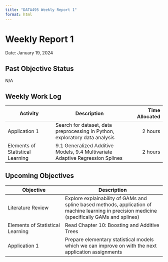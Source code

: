 ```yaml
---
title: "DATA495 Weekly Report 1"
format: html
---
```


# Weekly Report 1
Date: January 19, 2024

## Past Objective Status
N/A

## Weekly Work Log
Activity|Description|Time Allocated
----|------|--:
Application 1|Search for dataset, data preprocessing in Python, exploratory data analysis|2 hours
Elements of Statistical Learning|9.1 Generalized Additive Models, 9.4 Multivariate Adaptive Regression Splines|2 hours

## Upcoming Objectives
Objective|Description
----|-------
Literature Review|Explore explainability of GAMs and spline based methods, application of machine learning in precision medicine (specifically GAMs and splines)
Elements of Statistical Learning|Read Chapter 10: Boosting and Additive Trees
Application 1|Prepare elementary statistical models which we can improve on with the next application assignments 


